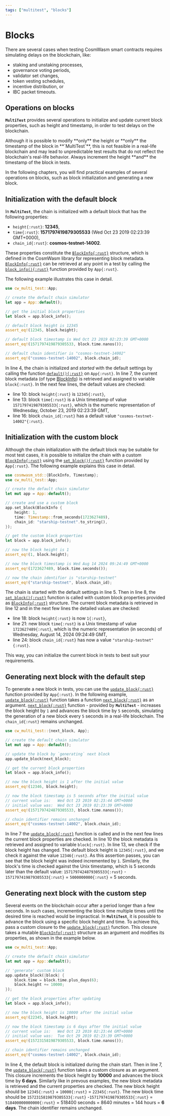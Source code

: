 ```yaml
---
tags: ["multitest", "blocks"]
---
```



[BlockInfo]: https://docs.rs/cosmwasm-std/latest/cosmwasm_std/struct.BlockInfo.html
[block_info]: https://docs.rs/cw-multi-test/latest/cw_multi_test/struct.App.html#method.block_info
[set_block]: https://docs.rs/cw-multi-test/latest/cw_multi_test/struct.App.html#method.set_block
[update_block]:
  https://docs.rs/cw-multi-test/latest/cw_multi_test/struct.App.html#method.update_block
[next_block]: https://docs.rs/cw-multi-test/latest/cw_multi_test/fn.next_block.html
[app_default]: app#appdefault

# Blocks

There are several cases when testing CosmWasm smart contracts requires simulating delays on the
blockchain, like:

- staking and unstaking processes,
- governance voting periods,
- validator set changes,
- token vesting schedules,
- incentive distribution, or
- IBC packet timeouts.

## Operations on blocks

**`MultiTest`** provides several operations to initialize and update current block properties, such
as height and timestamp, in order to test delays on the blockchain.

<Callout emoji="🚨">
  Although it is possible to modify **only** the height or **only** the timestamp of the block in
  **`MultiTest`**, this is not feasible in a real-life blockchain and may lead to unpredictable test
  results that do not reflect the blockchain's real-life behavior.
</Callout>

<Callout type="info" emoji="☉">
  Always increment the height **and** the timestamp of the block in tests.
</Callout>

In the following chapters, you will find practical examples of several operations on blocks, such as
block initialization and generating a new block.

## Initialization with the default block

In **`MultiTest`**, the chain is initialized with a default block that has the following properties:

- `height{:rust}`: **12345**,
- `time{:rust}`: **1571797419879305533** (Wed Oct 23 2019 02:23:39 GMT+0000),
- `chain_id{:rust}`: **cosmos-testnet-14002**.

These properties constitute the [`BlockInfo{:rust}`][BlockInfo] structure, which is defined in the
CosmWasm library for representing block metadata. [`BlockInfo{:rust}`][BlockInfo] can be retrieved
at any point in a test by calling the [`block_info(){:rust}`][block_info] function provided by
`App{:rust}`.

The following example illustrates this case in detail.

```rust {4, 7} showLineNumbers copy /block_info/ /assert_eq!(12345/ /assert_eq!(1571797419879305533/ /assert_eq!("cosmos-testnet-14002"/
use cw_multi_test::App;

// create the default chain simulator
let app = App::default();

// get the initial block properties
let block = app.block_info();

// default block height is 12345
assert_eq!(12345, block.height);

// default block timestamp is Wed Oct 23 2019 02:23:39 GMT+0000
assert_eq!(1571797419879305533, block.time.nanos());

// default chain identifier is "cosmos-testnet-14002"
assert_eq!("cosmos-testnet-14002", block.chain_id);
```

In line 4, the chain is initialized and _started_ with the default settings by calling the function
[`default(){:rust}`][app_default] on `App{:rust}`. In line 7, the current block metadata (of type
[BlockInfo]) is retrieved and assigned to variable `block{:rust}`. In the next few lines, the
default values are checked:

- line 10: block `height{:rust}` is `12345{:rust}`,
- line 13: block `time{:rust}` is a Unix timestamp of value `1571797419879305533{:rust}`, which is
  the numeric representation of Wednesday, October 23, 2019 02:23:39 GMT,
- line 16: block `chain_id{:rust}` has a default value `"cosmos-testnet-14002"{:rust}`.

## Initialization with the custom block

Although the chain initialization with the default block may be suitable for most test cases, it is
possible to initialize the chain with a custom [`BlockInfo{:rust}`][BlockInfo] using the
[`set_block(){:rust}`][set_block] function provided by `App{:rust}`. The following example explains
this case in detail.

```rust showLineNumbers {8-12} /set_block/ /BlockInfo/
use cosmwasm_std::{BlockInfo, Timestamp};
use cw_multi_test::App;

// create the default chain simulator
let mut app = App::default();

// create and use a custom block
app.set_block(BlockInfo {
    height: 1,
    time: Timestamp::from_seconds(1723627489),
    chain_id: "starship-testnet".to_string(),
});

// get the custom block properties
let block = app.block_info();

// now the block height is 1
assert_eq!(1, block.height);

// now the block timestamp is Wed Aug 14 2024 09:24:49 GMT+0000
assert_eq!(1723627489, block.time.seconds());

// now the chain identifier is "starship-testnet"
assert_eq!("starship-testnet", block.chain_id);
```

The chain is started with the default settings in line 5. Then in line 8, the
[`set_block(){:rust}`][set_block] function is called with custom block properties provided as
[`BlockInfo{:rust}`][BlockInfo] structure. The current block metadata is retrieved in line 12 and in
the next few lines the detailed values are checked:

- line 18: block `height{:rust}` is now `1{:rust}`,
- line 21: new block `time{:rust}` is a Unix timestamp of value `1723627489{:rust}`, which is the
  numeric representation (in seconds) of Wednesday, August 14, 2024 09:24:49 GMT,
- line 24: block `chain_id{:rust}` has now a value `"starship-testnet"{:rust}`.

This way, you can initialize the current block in tests to best suit your requirements.

## Generating next block with the default step

To generate a new block in tests, you can use the [`update_block{:rust}`][update_block] function
provided by `App{:rust}`. In the following example, [`update_block{:rust}`][update_block] function
takes a function [`next_block{:rust}`][next_block] as an argument. [`next_block{:rust}`][next_block]
function - provided by **`MultiTest`** - increases the block height by `1` and advances the block
time by `5` seconds, simulating the generation of a new block every `5` seconds in a real-life
blockchain. The `chain_id{:rust}` remains unchanged.

```rust showLineNumbers {7} /update_block/ /next_block/
use cw_multi_test::{next_block, App};

// create the default chain simulator
let mut app = App::default();

// update the block by `generating` next block
app.update_block(next_block);

// get the current block properties
let block = app.block_info();

// now the block height is 1 after the initial value
assert_eq!(12346, block.height);

// now the block timestamp is 5 seconds after the initial value
// current value is:   Wed Oct 23 2019 02:23:44 GMT+0000
// initial value was:  Wed Oct 23 2019 02:23:39 GMT+0000
assert_eq!(1571797424879305533, block.time.nanos());

// chain identifier remains unchanged
assert_eq!("cosmos-testnet-14002", block.chain_id);
```

In line 7 the [`update_block{:rust}`][update_block] function is called and in the next few lines the
current block properties are checked. In line 10 the block metadata is retrieved and assigned to
variable `block{:rust}`. In line 13, we check if the block height has changed. The default block
height is `12345{:rust}`, and we check it against the value `12346{:rust}`. As this assertion
passes, you can see that the block height was indeed incremented by `1`. Similarly, the block's time
is checked against the Unix timestamp, which is 5 seconds later than the default value:
`1571797424879305533{:rust}` - `1571797419879305533{:rust}` = `5000000000{:rust}` = 5 seconds.

## Generating next block with the custom step

Several events on the blockchain occur after a period longer than a few seconds. In such cases,
incrementing the block time multiple times until the desired time is reached would be impractical.
In **`MultiTest`**, it is possible to advance the block using a specific block height and time. To
achieve this, pass a custom closure to the [`update_block{:rust}`][update_block] function. This
closure takes a mutable [`BlockInfo{:rust}`][BlockInfo] structure as an argument and modifies its
properties, as shown in the example below.

```rust showLineNumbers {7-10} /update_block/
use cw_multi_test::App;

// create the default chain simulator
let mut app = App::default();

// 'generate' custom block
app.update_block(|block| {
    block.time = block.time.plus_days(6);
    block.height += 10000;
});

// get the block properties after updating
let block = app.block_info();

// now the block height is 10000 after the initial value
assert_eq!(22345, block.height);

// now the block timestamp is 6 days after the initial value
// current value is:   Wed Oct 23 2019 02:23:44 GMT+0000
// initial value was:  Tue Oct 29 2019 02:23:39 GMT+0000
assert_eq!(1572315819879305533, block.time.nanos());

// chain identifier remains unchanged
assert_eq!("cosmos-testnet-14002", block.chain_id);
```

In line 4, the default block is initialized during the chain start. Then in line 7, the
[`update_block{:rust}`][update_block] function takes a custom closure as an argument. This closure
increments the block height by **10000** and advances the block time by **6 days**. Similarly like
in prevous examples, the new block metadata is retrieved and the current properties are checked. The
new block height should be `12345{:rust}` + `10000{:rust}` = `22345{:rust}`. The new block time
should be `1572315819879305533{:rust}` -`1571797419879305533{:rust}` = `518400000000000{:rust}` =
518400 seconds = 8640 minutes = 144 hours = **6 days**. The chain identifier remains unchanged.
